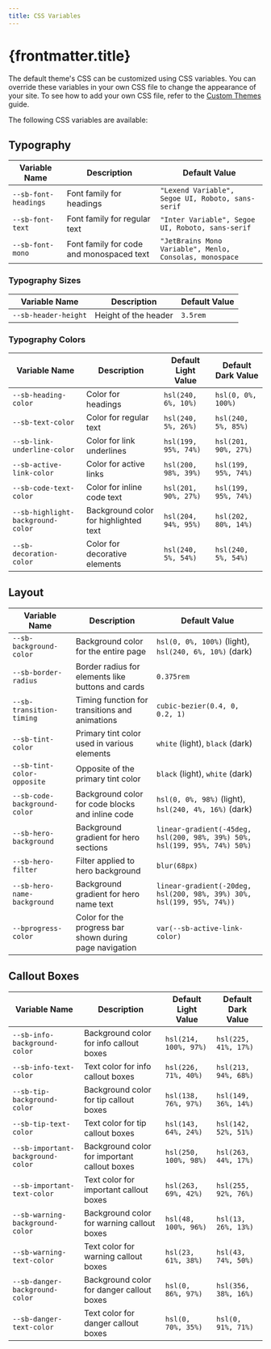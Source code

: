 ```yaml
---
title: CSS Variables
---
```


# {frontmatter.title}

The default theme's CSS can be customized using CSS variables. You can override these variables in your own CSS file to change the appearance of your site. To see how to add your own CSS file, refer to the [Custom Themes](/guide/custom-themes#customizing-the-css) guide.

The following CSS variables are available:

## Typography

| Variable Name | Description | Default Value |
| ------------- | ----------- | ------------- |
| `--sb-font-headings` | Font family for headings | `"Lexend Variable", Segoe UI, Roboto, sans-serif` |
| `--sb-font-text` | Font family for regular text | `"Inter Variable", Segoe UI, Roboto, sans-serif` |
| `--sb-font-mono` | Font family for code and monospaced text | `"JetBrains Mono Variable", Menlo, Consolas, monospace` |

### Typography Sizes

| Variable Name | Description | Default Value |
| ------------- | ----------- | ------------- |
| `--sb-header-height` | Height of the header | `3.5rem` |

### Typography Colors

| Variable Name | Description | Default Light Value | Default Dark Value |
| ------------- | ----------- | ------------------- | ------------------ |
| `--sb-heading-color` | Color for headings | `hsl(240, 6%, 10%)` | `hsl(0, 0%, 100%)` |
| `--sb-text-color` | Color for regular text | `hsl(240, 5%, 26%)` | `hsl(240, 5%, 85%)` |
| `--sb-link-underline-color` | Color for link underlines | `hsl(199, 95%, 74%)` | `hsl(201, 90%, 27%)` | 
| `--sb-active-link-color` | Color for active links | `hsl(200, 98%, 39%)` | `hsl(199, 95%, 74%)` |
| `--sb-code-text-color` | Color for inline code text | `hsl(201, 90%, 27%)` | `hsl(199, 95%, 74%)` |
| `--sb-highlight-background-color` | Background color for highlighted text | `hsl(204, 94%, 95%)` | `hsl(202, 80%, 14%)` |
| `--sb-decoration-color` | Color for decorative elements | `hsl(240, 5%, 54%)` | `hsl(240, 5%, 54%)` |

## Layout

| Variable Name | Description | Default Value |
| ------------- | ----------- | ------------- |
| `--sb-background-color` | Background color for the entire page | `hsl(0, 0%, 100%)` (light), `hsl(240, 6%, 10%)` (dark) |
| `--sb-border-radius` | Border radius for elements like buttons and cards | `0.375rem` |
| `--sb-transition-timing` | Timing function for transitions and animations | `cubic-bezier(0.4, 0, 0.2, 1)` |
| `--sb-tint-color` | Primary tint color used in various elements | `white` (light), `black` (dark) |
| `--sb-tint-color-opposite` | Opposite of the primary tint color | `black` (light), `white` (dark) |
| `--sb-code-background-color` | Background color for code blocks and inline code | `hsl(0, 0%, 98%)` (light), `hsl(240, 4%, 16%)` (dark) |
| `--sb-hero-background` | Background gradient for hero sections | `linear-gradient(-45deg, hsl(200, 98%, 39%) 50%, hsl(199, 95%, 74%) 50%)` |
| `--sb-hero-filter` | Filter applied to hero background | `blur(68px)` |
| `--sb-hero-name-background` | Background gradient for hero name text | `linear-gradient(-20deg, hsl(200, 98%, 39%) 30%, hsl(199, 95%, 74%))` |
| `--bprogress-color` | Color for the progress bar shown during page navigation | `var(--sb-active-link-color)` |


## Callout Boxes

| Variable Name | Description | Default Light Value | Default Dark Value |
| ------------- | ----------- | ------------------- | ------------------ |
| `--sb-info-background-color` | Background color for info callout boxes | `hsl(214, 100%, 97%)` | `hsl(225, 41%, 17%)` |
| `--sb-info-text-color` | Text color for info callout boxes | `hsl(226, 71%, 40%)` | `hsl(213, 94%, 68%)` |
| `--sb-tip-background-color` | Background color for tip callout boxes | `hsl(138, 76%, 97%)` | `hsl(149, 36%, 14%)` |
| `--sb-tip-text-color` | Text color for tip callout boxes | `hsl(143, 64%, 24%)` | `hsl(142, 52%, 51%)` |
| `--sb-important-background-color` | Background color for important callout boxes | `hsl(250, 100%, 98%)` | `hsl(263, 44%, 17%)` |
| `--sb-important-text-color` | Text color for important callout boxes | `hsl(263, 69%, 42%)` | `hsl(255, 92%, 76%)` |
| `--sb-warning-background-color` | Background color for warning callout boxes | `hsl(48, 100%, 96%)` | `hsl(13, 26%, 13%)` |
| `--sb-warning-text-color` | Text color for warning callout boxes | `hsl(23, 61%, 38%)` | `hsl(43, 74%, 50%)` |
| `--sb-danger-background-color` | Background color for danger callout boxes | `hsl(0, 86%, 97%)` | `hsl(356, 38%, 16%)` |
| `--sb-danger-text-color` | Text color for danger callout boxes | `hsl(0, 70%, 35%)` | `hsl(0, 91%, 71%)` |
